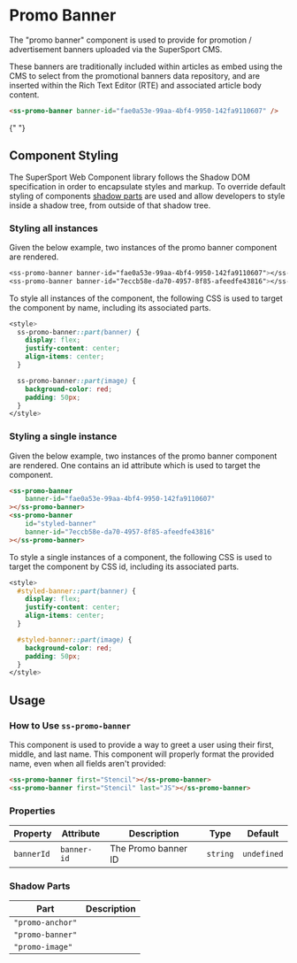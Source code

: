 # Promo Banner

The "promo banner" component is used to provide for promotion / advertisement banners uploaded via the SuperSport CMS.

These banners are traditionally included within articles as embed using the CMS to select from the promotional banners data repository, and are inserted within the Rich Text Editor (RTE) and associated article body content.

```html copy
<ss-promo-banner banner-id="fae0a53e-99aa-4bf4-9950-142fa9110607" />
```

{" "}

## Component Styling

The SuperSport Web Component library follows the Shadow DOM specification in order to encapsulate styles and markup. To override default styling of components [shadow parts](#shadow-parts) are used and allow developers to style inside a shadow tree, from outside of that shadow tree.

### Styling all instances

Given the below example, two instances of the promo banner component are rendered.

```css copy
<ss-promo-banner banner-id="fae0a53e-99aa-4bf4-9950-142fa9110607"></ss-promo-banner>
<ss-promo-banner banner-id="7eccb58e-da70-4957-8f85-afeedfe43816"></ss-promo-banner>
```

To style all instances of the component, the following CSS is used to target the component by name, including its associated parts.

```css copy
<style>
  ss-promo-banner::part(banner) {
    display: flex;
    justify-content: center;
    align-items: center;
  }

  ss-promo-banner::part(image) {
    background-color: red;
    padding: 50px;
  }
</style>
```

### Styling a single instance

Given the below example, two instances of the promo banner component are rendered. One contains an id attribute which is used to target the component.

```html copy
<ss-promo-banner
	banner-id="fae0a53e-99aa-4bf4-9950-142fa9110607"
></ss-promo-banner>
<ss-promo-banner
	id="styled-banner"
	banner-id="7eccb58e-da70-4957-8f85-afeedfe43816"
></ss-promo-banner>
```

To style a single instances of a component, the following CSS is used to target the component by CSS id, including its associated parts.

```css copy
<style>
  #styled-banner::part(banner) {
    display: flex;
    justify-content: center;
    align-items: center;
  }

  #styled-banner::part(image) {
    background-color: red;
    padding: 50px;
  }
</style>
```

## Usage

### How to Use `ss-promo-banner`

This component is used to provide a way to greet a user using their first, middle, and last name.
This component will properly format the provided name, even when all fields aren't provided:

```html copy
<ss-promo-banner first="Stencil"></ss-promo-banner>
<ss-promo-banner first="Stencil" last="JS"></ss-promo-banner>
```

### Properties

| Property   | Attribute   | Description         | Type     | Default     |
| ---------- | ----------- | ------------------- | -------- | ----------- |
| `bannerId` | `banner-id` | The Promo banner ID | `string` | `undefined` |

### Shadow Parts

| Part             | Description |
| ---------------- | ----------- |
| `"promo-anchor"` |             |
| `"promo-banner"` |             |
| `"promo-image"`  |             |
